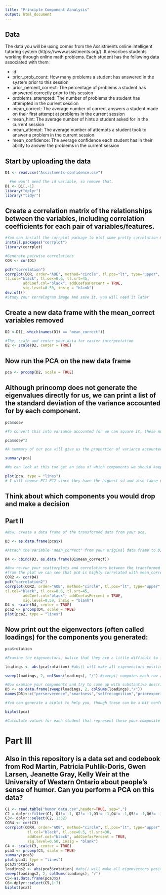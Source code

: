 ```yaml
---
title: "Principle Component Aanalysis"
output: html_document
---
```

## Data
The data you will be using comes from the Assistments online intelligent tutoring system (https://www.assistments.org/). It describes students working through online math problems. Each student has the following data associated with them:

- id
- prior_prob_count: How many problems a student has answered in the system prior to this session
- prior_percent_correct: The percentage of problems a student has answered correctly prior to this session
- problems_attempted: The number of problems the student has attempted in the current session
- mean_correct: The average number of correct answers a student made on their first attempt at problems in the current session
- mean_hint: The average number of hints a student asked for in the current session
- mean_attempt: The average number of attempts a student took to answer a problem in the current session
- mean_confidence: The average confidence each student has in their ability to answer the problems in the current session

## Start by uploading the data
```r
D1 <- read.csv("Assistments-confidence.csv")

  #We won't need the id variable, so remove that.
D1 <- D1[,-1]
library("dplyr")
library("tidyr")
```

## Create a correlation matrix of the relationships between the variables, including correlation coefficients for each pair of variables/features.

```r
#You can install the corrplot package to plot some pretty correlation matrices (sometimes called correlograms)
install.packages("corrplot")
library(corrplot)

#Generate pairwise correlations
COR <- cor(D1)

pdf("correlation")
corrplot(COR, order="AOE", method="circle", tl.pos="lt", type="upper",        
tl.col="black", tl.cex=0.6, tl.srt=45, 
        addCoef.col="black", addCoefasPercent = TRUE,
        sig.level=0.50, insig = "blank")
dev.off()
#Study your correlogram image and save it, you will need it later
```

## Create a new data frame with the mean_correct variables removed

```r
D2 <-D1[,-which(names(D1) == "mean_correct")] 

#The, scale and center your data for easier interpretation
D2 <- scale(D2, center = TRUE)
```

## Now run the PCA on the new data frame

```r
pca <- prcomp(D2, scale = TRUE)
```

## Although princomp does not generate the eigenvalues directly for us, we can print a list of the standard deviation of the variance accounted for by each component.

```r
pca$sdev

#To convert this into variance accounted for we can square it, these numbers are proportional to the eigenvalue

pca$sdev^2

#A summary of our pca will give us the proportion of variance accounted for by each component

summary(pca)

#We can look at this too get an idea of which components we should keep and which we should drop

plot(pca, type = "lines")
# I will choose PC1 PC2 since they have the highest sd and also takse up large propotio of variance.
```

## Think about which components you would drop and make a decision

## Part II

```r
#Now, create a data frame of the transformed data from your pca.

D3 <- as.data.frame(pca$x)

#Attach the variable "mean_correct" from your original data frame to D3.

D4 <- cbind(D3, as.data.frame(D1$mean_correct))

#Now re-run your scatterplots and correlations between the transformed data and mean_correct. If you had dropped some components would you have lost important infomation about mean_correct?
#from the plot we can see that pc6 is highly correlated with mean_correct, if we drop pc6(which covers small variance in the previosu pca test), we will lose this important data point.
COR2 <- cor(D4)
pdf("correlation2")
corrplot(COR2, order="AOE", method="circle", tl.pos="lt", type="upper",        
tl.col="black", tl.cex=0.6, tl.srt=45, 
        addCoef.col="black", addCoefasPercent = TRUE,
        sig.level=0.50, insig = "blank")
D4 <- scale(D4, center = TRUE)
pca2 <- prcomp(D4, scale = TRUE)
plot(pca2, type = "lines")
```
## Now print out the eigenvectors (often called loadings) for the components you generated:

```r
pca$rotation

#Examine the eigenvectors, notice that they are a little difficult to interpret. It is much easier to make sense of them if we make them proportional within each component

loadings <- abs(pca$rotation) #abs() will make all eigenvectors positive

sweep(loadings, 2, colSums(loadings), "/") #sweep() computes each row as a proportion of the column. (There must be a way to do this with dplyr()?)

#Now examine your components and try to come up with substantive descriptions of what some might represent?
D5 <- as.data.frame(sweep(loadings, 2, colSums(loadings),"/"))
names(D5)<-c("perserverence","smartness","selfrecognition","priorexperience","try","uncertain_abt_answer")

#You can generate a biplot to help you, though these can be a bit confusing. They plot the transformed data by the first two components. Therefore, the axes represent the direction of maximum variance. Then mapped onto this point cloud are the original directions of the variables, depicted as red arrows. It is supposed to provide a visualization of which variables "go together". Variables that possibly represent the same underlying construct point in the same direction.  

biplot(pca)

#Calculate values for each student that represent these your composite variables and then create a new correlogram showing their relationship to mean_correct.

```
# Part III  
## Also in this repository is a data set and codebook from Rod Martin, Patricia Puhlik-Doris, Gwen Larsen, Jeanette Gray, Kelly Weir at the University of Western Ontario about people's sense of humor. Can you perform a PCA on this data?
```r
C1 <- read.table("humor_data.csv",header=TRUE, sep=",")
C2 = dplyr::filter(C1, Q1!= -1, Q2!= -1,Q3!= -1,Q4!= -1,Q5!= -1,Q6!= -1,Q7!= -1,Q8!= -1,Q9!= -1,Q10!= -1,Q11!= -1,Q12!= -1,Q13!= -1,Q14!= -1,Q15!= -1,Q16!= -1,Q17!= -1,Q18!= -1,Q19!= -1,Q20!= -1,Q21!= -1,Q22!= -1,Q23!= -1,Q24!= -1,Q25!= -1,Q26!= -1,Q27!= -1,Q28!= -1,Q29!= -1,Q30!= -1, Q31!= -1,Q32!= -1)
C3<- dplyr::select(C2, 1:32)
COR4 <- cor(C3)
corrplot(COR4, order="AOE", method="circle", tl.pos="lt", type="upper",        
          tl.col="black", tl.cex=0.5, tl.srt=30, 
          addCoef.col="black", addCoefasPercent = TRUE,
          sig.level=0.50, insig = "blank")
C4 <- scale(C3, center = TRUE)
pca3 <- prcomp(C4, scale = TRUE)
summary(pca3)
plot(pca3, type = "lines")
pca3$rotation
loadings2 <- abs(pca3$rotation) #abs() will make all eigenvectors positive
sweep(loadings2, 2, colSums(loadings), "/") 
C5<-as.data.frame(pca3$x)
C6<-dplyr::select(C5,1:7)
biplot(pca3)
```

